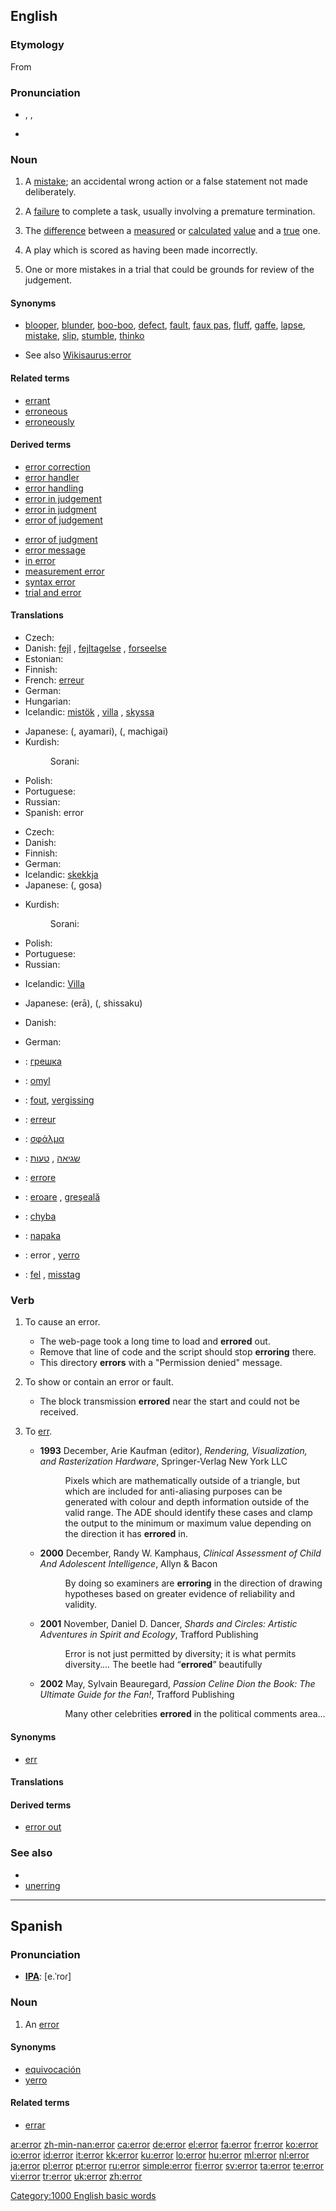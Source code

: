 {{wikipedia}}
==English==

===Etymology===
From {{etyl|la}} {{term|error||wandering about|lang=la}}

===Pronunciation===
* {{enPR|ĕr'ə(r)}}, {{IPA|/ˈɛ.ɹə(ɹ)/}}, {{SAMPA|/"Er@(r)/}}
*: {{audio|en-us-error.ogg|Audio (US)}}
*: {{rhymes|ɛrə(r)}}
* {{homophones|era}} {{qualification|in [[non-rhotic]] US pronunciations}}

===Noun===
{{en-noun|s|-}}

# {{countable}} A [[mistake]]; an accidental wrong action or a false statement not made deliberately.
# {{computing|countable}} A [[failure]] to complete a task, usually involving a premature termination.
# {{statistics|countable}} The [[difference]] between a [[measured]] or [[calculated]] [[value]] and a [[true]] one.
# {{baseball|countable}} A play which is scored as having been made incorrectly.
# {{context|appellate|_|legal|uncountable}} One or more mistakes in a trial that could be grounds for review of the judgement.

====Synonyms====
* {{sense|a mistake}} [[blooper]], [[blunder]], [[boo-boo]], [[defect]], [[fault]], [[faux pas]], [[fluff]], [[gaffe]], [[lapse]], [[mistake]], [[slip]], [[stumble]], [[thinko]]
* See also [[Wikisaurus:error]]

====Related terms====
* [[errant]]
* [[erroneous]]
* [[erroneously]]

====Derived terms====
{{rel-top|terms derived from error}}
* [[error correction]]
* [[error handler]]
* [[error handling]]
* [[error in judgement]]
* [[error in judgment]]
* [[error of judgement]]
{{rel-mid}}
* [[error of judgment]]
* [[error message]]
* [[in error]]
* [[measurement error]]
* [[syntax error]]
* [[trial and error]]
{{rel-bottom}}

====Translations====
{{trans-top|mistake}}
* Czech: {{t-|cs|chyba|f}}
* Danish: [[fejl]] {{c}}, [[fejltagelse]] {{c}}, [[forseelse]] {{c}}
* Estonian: {{t|et|viga}}
* Finnish: {{t+|fi|virhe}}
* French: [[erreur]] {{f}}
* German: {{t+|de|Fehler|m}}
* Hungarian: {{t+|hu|hiba}}
* Icelandic: [[mistök]] {{f}}, [[villa]] {{f}}, [[skyssa]] {{f}}
{{trans-mid}}
* Japanese: {{Jpan|[[誤り]]}} ({{Jpan|[[あやまり]]}}, ayamari), {{Jpan|[[間違い]]}} ({{Jpan|[[まちがい]]}}, machigai)
* Kurdish:
*: Sorani: {{t|ku|هه‌ڵه‌|tr=hele|sc=KUchar}}
* Polish: {{t+|pl|błąd|m}}
* Portuguese: {{t+|pt|erro|m}}
* Russian: {{t|ru|oшибкa|f|tr=ošíbka}}
* Spanish: error {{m}}
{{trans-bottom}}

{{trans-top|difference between a measured or calculated value and a true one}}
* Czech: {{t-|cs|chyba|f}}
* Danish: {{t-|da|afvigelse|c}}
* Finnish: {{t+|fi|virhe}}
* German: {{t+|de|Fehler|m}}
* Icelandic: [[skekkja]] {{f}}
* Japanese: {{Jpan|[[誤差]]}} ({{Jpan|[[ごさ]]}}, gosa)
{{trans-mid}}
* Kurdish:
*: Sorani: {{t|ku|هه‌ڵه‌|tr=hele|sc=KUchar}}
* Polish: {{t|pl|błąd pomiaru|m}}
* Portuguese: {{t+|pt|erro|m}}
* Russian: {{t|ru|погрешность|f|tr=pogr'éšnost'|sc=Cyrl}}
{{trans-bottom}}

{{trans-top|baseball: play which is scored as having been made incorrectly}}
* Icelandic: [[Villa]] {{f}}
{{trans-mid}}
* Japanese: {{Jpan|[[エラー]]}} (erā), {{Jpan|[[失策]]}} ({{Jpan|[[しっさく]]}}, shissaku)
{{trans-bottom}}

{{trans-top|one or more mistakes in a trial that could be grounds for review of the judgement}}
* Danish: {{t-|da|fejl|c}}
{{trans-mid}}
* German: {{t+|de|Irrtum|n}}
{{trans-bottom}}

{{checktrans-top}}
* {{ttbc|Bulgarian}}: [[грешка]] {{f}}
* {{ttbc|Czech}}: [[omyl]] {{m}}
* {{ttbc|Dutch}}: [[fout]], [[vergissing]] {{f}}
* {{ttbc|French}}: [[erreur]] {{f}}
* {{ttbc|Greek}}: [[σφάλμα]] {{n}}
* {{ttbc|Hebrew}}: [[שגיאה]] {{f}}, [[טעות]] {{f}}
{{trans-mid}}
* {{ttbc|Italian}}: [[errore]] {{m}}
* {{ttbc|Romanian}}: [[eroare]] {{f}}, [[greşeală]] {{f}}
* {{ttbc|Slovak}}: [[chyba]] {{f}}
* {{ttbc|Slovene}}: [[napaka]] {{f}}
* {{ttbc|Spanish}}: error {{m}}, [[yerro]] {{m}}
* {{ttbc|Swedish}}: [[fel]] {{n}}, [[misstag]] {{n}}
{{trans-bottom}}

===Verb===
{{en-verb}}

# {{computing}} To cause an error.
#* The web-page took a long time to load and '''errored''' out.
#* Remove that line of code and the script should stop '''erroring''' there.
#* This directory '''errors''' with a "Permission denied" message.
# {{computing}} To show or contain an error or fault.
#* The block transmission '''errored''' near the start and could not be received.
# {{non-standard}} To [[err]].
#* '''1993''' December, Arie Kaufman (editor), ''Rendering, Visualization, and Rasterization Hardware'', Springer-Verlag New York LLC
#*: Pixels which are mathematically outside of a triangle, but which are included for anti-aliasing purposes can be generated with colour and depth information outside of the valid range. The ADE should identify these cases and clamp the output to the minimum or maximum value depending on the direction it has '''errored''' in.
#* '''2000''' December, Randy W. Kamphaus, ''Clinical Assessment of Child And Adolescent Intelligence'', Allyn & Bacon
#*: By doing so examiners are '''erroring''' in the direction of drawing hypotheses based on greater evidence of reliability and validity.
#* '''2001''' November, Daniel D. Dancer, ''Shards and Circles: Artistic Adventures in Spirit and Ecology'', Trafford Publishing
#*: Error is not just permitted by diversity; it is what permits diversity.''...'' The beetle had “'''errored'''” beautifully
#* '''2002''' May, Sylvain Beauregard, ''Passion Celine Dion the Book: The Ultimate Guide for the Fan!'', Trafford Publishing
#*: Many other celebrities '''errored''' in the political comments area...<!--[sic.]-->

====Synonyms====
* [[err]]

====Translations====
{{trans-top|To show an error}}
{{trans-mid}}
{{trans-bottom}}

{{trans-top|to cause or contain an error}}
{{trans-mid}}
{{trans-bottom}}

{{trans-see|(nonstandard) To make a mistake; to result in an error|err}}

====Derived terms====
* [[error out]]

===See also===
* {{pedialite}}
* [[unerring]]

[[Category:1000 English basic words]]

----

==Spanish==

===Pronunciation===
* '''[[IPA]]''': [e.ˈroɾ]

===Noun===
{{es-noun-m|pl=errorer}}

# An [[#English|error]]

====Synonyms====
* [[equivocación]] {{f}}
* [[yerro]] {{m}}

====Related terms====
* [[errar]]

[[ar:error]]
[[zh-min-nan:error]]
[[ca:error]]
[[de:error]]
[[el:error]]
[[fa:error]]
[[fr:error]]
[[ko:error]]
[[io:error]]
[[id:error]]
[[it:error]]
[[kk:error]]
[[ku:error]]
[[lo:error]]
[[hu:error]]
[[ml:error]]
[[nl:error]]
[[ja:error]]
[[pl:error]]
[[pt:error]]
[[ru:error]]
[[simple:error]]
[[fi:error]]
[[sv:error]]
[[ta:error]]
[[te:error]]
[[vi:error]]
[[tr:error]]
[[uk:error]]
[[zh:error]]